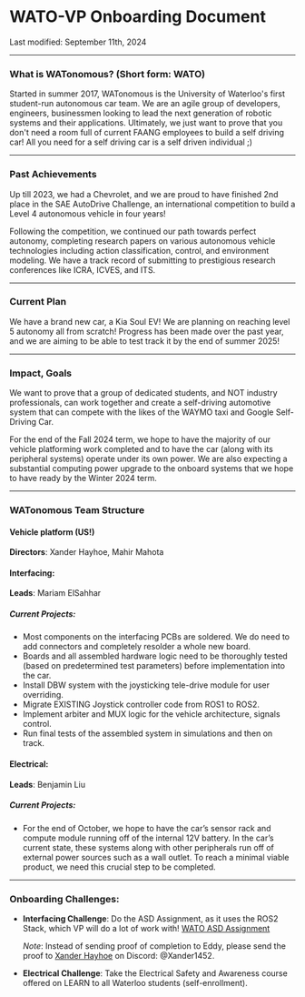 # WATO-VP Onboarding Document

Last modified: September 11th, 2024

---

### What is WATonomous? (Short form: WATO)

Started in summer 2017, WATonomous is the University of Waterloo's first student-run autonomous car team. We are an agile group of developers, engineers, businessmen looking to lead the next generation of robotic systems and their applications. Ultimately, we just want to prove that you don't need a room full of current FAANG employees to build a self driving car! All you need for a self driving car is a self driven individual ;)

---

### Past Achievements

Up till 2023, we had a Chevrolet, and we are proud to have finished 2nd place in the SAE AutoDrive Challenge, an international competition to build a Level 4 autonomous vehicle in four years!

Following the competition, we continued our path towards perfect autonomy, completing research papers on various autonomous vehicle technologies including action classification, control, and environment modeling. We have a track record of submitting to prestigious research conferences like ICRA, ICVES, and ITS.

---

### Current Plan

We have a brand new car, a Kia Soul EV! We are planning on reaching level 5 autonomy all from scratch! Progress has been made over the past year, and we are aiming to be able to test track it by the end of summer 2025!

---

### Impact, Goals

We want to prove that a group of dedicated students, and NOT industry professionals, can work together and create a self-driving automotive system that can compete with the likes of the WAYMO taxi and Google Self-Driving Car.

For the end of the Fall 2024 term, we hope to have the majority of our vehicle platforming work completed and to have the car (along with its peripheral systems) operate under its own power. We are also expecting a substantial computing power upgrade to the onboard systems that we hope to have ready by the Winter 2024 term. 

---

### WATonomous Team Structure

#### Vehicle platform (US!)

**Directors**: Xander Hayhoe, Mahir Mahota


#### Interfacing:
**Leads**: Mariam ElSahhar

##### Current Projects:

- Most components on the interfacing PCBs are soldered. We do need to add connectors and completely resolder a whole new board.
- Boards and all assembled hardware logic need to be thoroughly tested (based on predetermined test parameters) before implementation into the car.
- Install DBW system with the joysticking tele-drive module for user overriding.
- Migrate EXISTING Joystick controller code from ROS1 to ROS2.
- Implement arbiter and MUX logic for the vehicle architecture, signals control.
- Run final tests of the assembled system in simulations and then on track.

#### Electrical:

**Leads**: Benjamin Liu

##### Current Projects:

- For the end of October, we hope to have the car’s sensor rack and compute module running off of the internal 12V battery. In the car’s current state, these systems along with other peripherals run off of external power sources such as a wall outlet. To reach a minimal viable product, we need this crucial step to be completed.

---

### Onboarding Challenges:

- **Interfacing Challenge**: Do the ASD Assignment, as it uses the ROS2 Stack, which VP will do a lot of work with! [WATO ASD Assignment](https://docs.google.com/document/d/1AO1wNM4qa_GpoK7cK_W0Uw-AMHI5p-IsOJXWxOdIJB4/edit#heading=h.s0i0mec3io06)

  _Note_: Instead of sending proof of completion to Eddy, please send the proof to [Xander Hayhoe](mailto:amwhayho@watonomous.ca) on Discord: @Xander1452.

- **Electrical Challenge**: Take the Electrical Safety and Awareness course offered on LEARN to all Waterloo students (self-enrollment).
